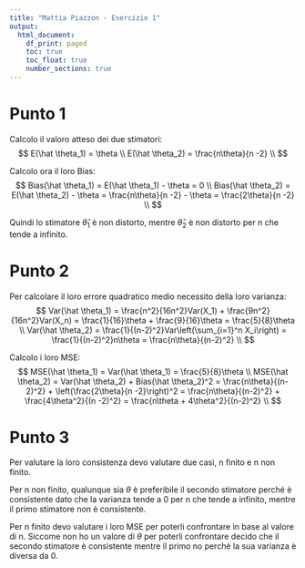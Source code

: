---
title: "Mattia Piazzon - Esercizio 1"
output:
  html_document: 
    df_print: paged
    toc: true
    toc_float: true
    number_sections: true
---

# Punto 1

Calcolo il valoro atteso dei due stimatori:
$$
E(\hat \theta_1) = \theta \\
E(\hat \theta_2) = \frac{n\theta}{n -2} \\
$$

Calcolo ora il loro Bias:
$$
Bias(\hat \theta_1) = E(\hat \theta_1) - \theta = 0 \\
Bias(\hat \theta_2) = E(\hat \theta_2) - \theta = \frac{n\theta}{n -2} - \theta = \frac{2\theta}{n -2} \\
$$

Quindi lo stimatore $\hat \theta_1$ è non distorto, mentre $\hat \theta_2$ è non distorto per n che tende a infinito.

# Punto 2

Per calcolare il loro errore quadratico medio necessito della loro varianza:
$$
Var(\hat \theta_1) = \frac{n^2}{16n^2}Var(X_1) + \frac{9n^2}{16n^2}Var(X_n) = \frac{1}{16}\theta + \frac{9}{16}\theta = \frac{5}{8}\theta \\
Var(\hat \theta_2) = \frac{1}{(n-2)^2}Var\left(\sum_{i=1}^n X_i\right) = \frac{1}{(n-2)^2}n\theta = \frac{n\theta}{(n-2)^2} \\
$$

Calcolo i loro MSE:
$$
MSE(\hat \theta_1) = Var(\hat \theta_1) = \frac{5}{8}\theta \\
MSE(\hat \theta_2) = Var(\hat \theta_2) + Bias(\hat \theta_2)^2 = \frac{n\theta}{(n-2)^2} + \left(\frac{2\theta}{n -2}\right)^2 = \frac{n\theta}{(n-2)^2} + \frac{4\theta^2}{(n -2)^2} = \frac{n\theta + 4\theta^2}{(n-2)^2} \\
$$

# Punto 3

Per valutare la loro consistenza devo valutare due casi, n finito e n non finito.

Per n non finito, qualunque sia $\theta$ è preferibile il secondo stimatore perché è consistente dato che la varianza tende a 0 per n che tende a infinito, mentre il primo stimatore non è consistente.

Per n finito devo valutare i loro MSE per poterli confrontare in base al valore di n. Siccome non ho un valore di $\theta$ per poterli confrontare decido che il secondo stimatore è consistente mentre il primo no perchè la sua varianza è diversa da 0.

